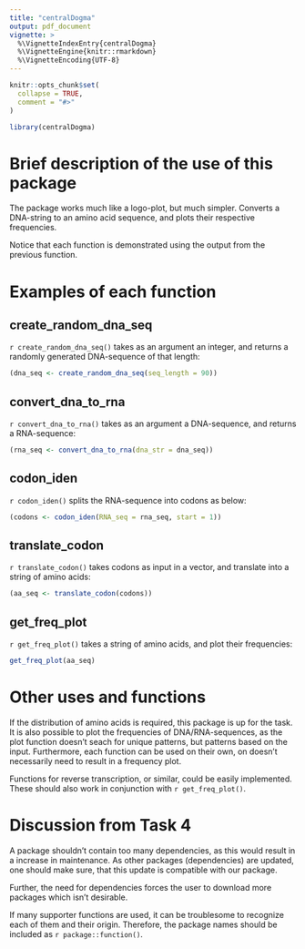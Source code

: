 ```yaml
---
title: "centralDogma"
output: pdf_document
vignette: >
  %\VignetteIndexEntry{centralDogma}
  %\VignetteEngine{knitr::rmarkdown}
  %\VignetteEncoding{UTF-8}
---
```


```r
knitr::opts_chunk$set(
  collapse = TRUE,
  comment = "#>"
)
```

```r
library(centralDogma)
```

# Brief description of the use of this package  
The package works much like a logo-plot, but much simpler. Converts a DNA-string to an amino acid sequence, and plots their respective frequencies.  

Notice that each function is demonstrated using the output from the previous function.  

# Examples of each function  
## create_random_dna_seq  
`r create_random_dna_seq()` takes as an argument an integer, and returns a randomly generated DNA-sequence of that length:  
```r
(dna_seq <- create_random_dna_seq(seq_length = 90))
```

## convert_dna_to_rna  
`r convert_dna_to_rna()` takes as an argument a DNA-sequence, and returns a RNA-sequence:  
```r
(rna_seq <- convert_dna_to_rna(dna_str = dna_seq))
```

## codon_iden
`r codon_iden()` splits the RNA-sequence into codons as below:  
```r
(codons <- codon_iden(RNA_seq = rna_seq, start = 1))
```

## translate_codon  
`r translate_codon()` takes codons as input in a vector, and translate into a string of amino acids:  
```r
(aa_seq <- translate_codon(codons))
```

## get_freq_plot  
`r get_freq_plot()` takes a string of amino acids, and plot their frequencies:  
```r
get_freq_plot(aa_seq)
```

# Other uses and functions  
If the distribution of amino acids is required, this package is up for the task. It is also possible to plot the frequencies of DNA/RNA-sequences, as the plot function doesn't seach for unique patterns, but patterns based on the input. Furthermore, each function can be used on their own, on doesn't necessarily need to result in a frequency plot.  

Functions for reverse transcription, or similar, could be easily implemented. These should also work in conjunction with `r get_freq_plot()`.  

# Discussion from Task 4  
A package shouldn't contain too many dependencies, as this would result in a increase in maintenance. As other packages (dependencies) are updated, one should make sure, that this update is compatible with our package.  

Further, the need for dependencies forces the user to download more packages which isn't desirable.  

If many supporter functions are used, it can be troublesome to recognize each of them and their origin. Therefore, the package names should be included as `r package::function()`.  